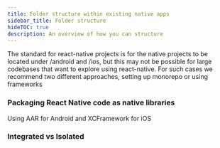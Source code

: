```yaml
---
title: Folder structure within existing native apps
sidebar_title: Folder structure
hideTOC: true
description: An overview of how you can structure
---
```


The standard for react-native projects is for the native projects to be located under /android and /ios,
but this may not be possible for large codebases that want to explore using react-native. For such cases we recommend two different approaches, setting up monorepo or using frameworks

### Packaging React Native code as native libraries

Using AAR for Android and XCFramework for iOS

### Integrated vs Isolated
